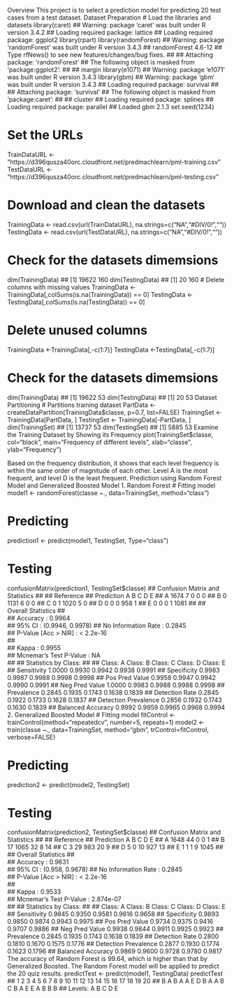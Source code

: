Overview
This project is to select a prediction model for predicting 20 test cases from a test dataset.
Dataset Preparation
# Load the libraries and datasets
library(caret)
## Warning: package 'caret' was built under R version 3.4.2
## Loading required package: lattice
## Loading required package: ggplot2
library(rpart)
library(randomForest)
## Warning: package 'randomForest' was built under R version 3.4.3
## randomForest 4.6-12
## Type rfNews() to see new features/changes/bug fixes.
## 
## Attaching package: 'randomForest'
## The following object is masked from 'package:ggplot2':
## 
##     margin
library(e1071)
## Warning: package 'e1071' was built under R version 3.4.3
library(gbm)
## Warning: package 'gbm' was built under R version 3.4.3
## Loading required package: survival
## 
## Attaching package: 'survival'
## The following object is masked from 'package:caret':
## 
##     cluster
## Loading required package: splines
## Loading required package: parallel
## Loaded gbm 2.1.3
set.seed(1234)

# Set the URLs
TrainDataURL <- "https://d396qusza40orc.cloudfront.net/predmachlearn/pml-training.csv"
TestDataURL <- "https://d396qusza40orc.cloudfront.net/predmachlearn/pml-testing.csv"

# Download and clean the datasets
TrainingData <- read.csv(url(TrainDataURL), na.strings=c("NA","#DIV/0!",""))
TestingData <- read.csv(url(TestDataURL), na.strings=c("NA","#DIV/0!",""))

# Check for the datasets dimemsions
dim(TrainingData)
## [1] 19622   160
dim(TestingData)
## [1]  20 160
# Delete columns with missing values
TrainingData <-TrainingData[,colSums(is.na(TrainingData)) == 0]
TestingData <-TestingData[,colSums(is.na(TestingData)) == 0]

# Delete unused columns
TrainingData <-TrainingData[,-c(1:7)]
TestingData <-TestingData[,-c(1:7)]

# Check for the datasets dimemsions
dim(TrainingData)
## [1] 19622    53
dim(TestingData)
## [1] 20 53
Dataset Partitioning
# Partitions training dataset
PartData <- createDataPartition(TrainingData$classe, p=0.7, list=FALSE)
TrainingSet <- TrainingData[PartData, ]
TestingSet <- TrainingData[-PartData, ]
dim(TrainingSet)
## [1] 13737    53
dim(TestingSet)
## [1] 5885   53
Examine the Training Dataset by Showing its Frequency
plot(TrainingSet$classe, col="black", main="Frequency of different levels", xlab="classe", ylab="Frequency")

Based on the frequency distribution, it shows that each level frequency is within the same order of magnitude of each other. Level A is the most frequent, and level D is the least frequent.
Prediction using Random Forest Model and Generalized Boosted Model
1. Random Forest
# Fitting model
model1 <- randomForest(classe ~., data=TrainingSet, method="class")

# Predicting
prediction1 <- predict(model1, TestingSet, Type="class")

# Testing
confusionMatrix(prediction1, TestingSet$classe)
## Confusion Matrix and Statistics
## 
##           Reference
## Prediction    A    B    C    D    E
##          A 1674    7    0    0    0
##          B    0 1131    6    0    0
##          C    0    1 1020    5    0
##          D    0    0    0  958    1
##          E    0    0    0    1 1081
## 
## Overall Statistics
##                                           
##                Accuracy : 0.9964          
##                  95% CI : (0.9946, 0.9978)
##     No Information Rate : 0.2845          
##     P-Value [Acc > NIR] : < 2.2e-16       
##                                           
##                   Kappa : 0.9955          
##  Mcnemar's Test P-Value : NA              
## 
## Statistics by Class:
## 
##                      Class: A Class: B Class: C Class: D Class: E
## Sensitivity            1.0000   0.9930   0.9942   0.9938   0.9991
## Specificity            0.9983   0.9987   0.9988   0.9998   0.9998
## Pos Pred Value         0.9958   0.9947   0.9942   0.9990   0.9991
## Neg Pred Value         1.0000   0.9983   0.9988   0.9988   0.9998
## Prevalence             0.2845   0.1935   0.1743   0.1638   0.1839
## Detection Rate         0.2845   0.1922   0.1733   0.1628   0.1837
## Detection Prevalence   0.2856   0.1932   0.1743   0.1630   0.1839
## Balanced Accuracy      0.9992   0.9959   0.9965   0.9968   0.9994
2. Generalized Boosted Model
# Fitting model
fitControl <- trainControl(method="repeatedcv", number=5, repeats=1)
model2 <- train(classe ~., data=TrainingSet, method="gbm", trControl=fitControl, verbose=FALSE)

# Predicting
prediction2 <- predict(model2, TestingSet)

# Testing
confusionMatrix(prediction2, TestingSet$classe)
## Confusion Matrix and Statistics
## 
##           Reference
## Prediction    A    B    C    D    E
##          A 1648   44    0    0    1
##          B   17 1065   32    8   14
##          C    3   29  983   20    9
##          D    5    0   10  927   13
##          E    1    1    1    9 1045
## 
## Overall Statistics
##                                          
##                Accuracy : 0.9631         
##                  95% CI : (0.958, 0.9678)
##     No Information Rate : 0.2845         
##     P-Value [Acc > NIR] : < 2.2e-16      
##                                          
##                   Kappa : 0.9533         
##  Mcnemar's Test P-Value : 2.874e-07      
## 
## Statistics by Class:
## 
##                      Class: A Class: B Class: C Class: D Class: E
## Sensitivity            0.9845   0.9350   0.9581   0.9616   0.9658
## Specificity            0.9893   0.9850   0.9874   0.9943   0.9975
## Pos Pred Value         0.9734   0.9375   0.9416   0.9707   0.9886
## Neg Pred Value         0.9938   0.9844   0.9911   0.9925   0.9923
## Prevalence             0.2845   0.1935   0.1743   0.1638   0.1839
## Detection Rate         0.2800   0.1810   0.1670   0.1575   0.1776
## Detection Prevalence   0.2877   0.1930   0.1774   0.1623   0.1796
## Balanced Accuracy      0.9869   0.9600   0.9728   0.9780   0.9817
The accuracy of Random Forest is 99.64, which is higher than that by Generalized Boosted. The Random Forest
model will be applied to predict the 20 quiz results.
predictTest <- predict(model1, TestingData)
predictTest
##  1  2  3  4  5  6  7  8  9 10 11 12 13 14 15 16 17 18 19 20 
##  B  A  B  A  A  E  D  B  A  A  B  C  B  A  E  E  A  B  B  B 
## Levels: A B C D E

